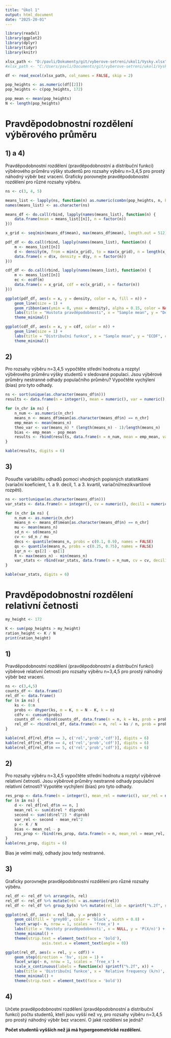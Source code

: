 ```yaml
---
title: "Úkol 1"
output: html_document
date: "2025-20-01"
---
```


```r
library(readxl)
library(ggplot2)
library(dplyr)
library(tidyr)
library(knitr)
``` 

```r

xlsx_path <- "D:/pavli/Dokumenty/git/vyberove-setreni/ukol1/Vysky.xlsx"
#xlsx_path <- "C:/Users/pavli/Documents/git/vyberove-setreni/ukol1/Vysky.xlsx"

df <- read_excel(xlsx_path, col_names = FALSE, skip = 2)

pop_heights <- as.numeric(df[[2]])
pop_heights <- c(pop_heights, 172)  

pop_mean <- mean(pop_heights)
N <- length(pop_heights)

```

# Pravděpodobnostní rozdělení výběrového průměru
## 1) a 4)
Pravděpodobnostní rozdělení (pravděpodobnostní a distribuční funkci) výběrového průměru výšky studentů pro rozsahy výběru n=3,4,5 pro prostý náhodný výběr bez vracení.
Graficky porovnejte pravděpodobnostní rozdělení pro různé rozsahy výběru.

```r
ns <- c(3, 4, 5)

means_list <- lapply(ns, function(n) as.numeric(combn(pop_heights, n, FUN = mean)))
names(means_list) <- as.character(ns)

means_df <- do.call(rbind, lapply(names(means_list), function(n) {
    data.frame(mean = means_list[[n]], n = factor(n))
}))

x_grid <- seq(min(means_df$mean), max(means_df$mean), length.out = 512)

pdf_df <- do.call(rbind, lapply(names(means_list), function(n) {
    m <- means_list[[n]]
    d <- density(m, from = min(x_grid), to = max(x_grid), n = length(x_grid))
    data.frame(x = d$x, density = d$y, n = factor(n))
}))

cdf_df <- do.call(rbind, lapply(names(means_list), function(n) {
    m <- means_list[[n]]
    ec <- ecdf(m)
    data.frame(x = x_grid, cdf = ec(x_grid), n = factor(n))
}))

ggplot(pdf_df, aes(x = x, y = density, color = n, fill = n)) +
    geom_line(size = 1) +
    geom_ribbon(aes(ymin = 0, ymax = density), alpha = 0.15, color = NA) +
    labs(title = "Hustota pravděpodobnosti", x = "Sample mean", y = "Density", color = "n", fill = "n") +
    theme_minimal()

ggplot(cdf_df, aes(x = x, y = cdf, color = n)) +
    geom_line(size = 1) +
    labs(title = "Distribuční funkce", x = "Sample mean", y = "ECDF", color = "n") +
    theme_minimal()
```

## 2)
Pro rozsahy výběru n=3,4,5 vypočtěte střední hodnotu a rozptyl výběrového průměru výšky studentů v sledované populaci. Jsou výběrové průměry nestranné odhady populačního průměru? Vypočtěte vychýlení (bias) pro tyto odhady.

```r
ns <- sort(unique(as.character(means_df$n)))
results <- data.frame(n = integer(), mean = numeric(), var = numeric(), bias = numeric(), stringsAsFactors = FALSE)

for (n_chr in ns) {
    n_num <- as.numeric(n_chr)
    means_n <- means_df$mean[as.character(means_df$n) == n_chr]
    emp_mean <- mean(means_n)
    theo_var <- var(means_n) * (length(means_n) - 1)/length(means_n)
    bias <- emp_mean - pop_mean
    results <- rbind(results, data.frame(n = n_num, mean = emp_mean, var = theo_var, bias = bias))
}

kable(results, digits = 6)

```

## 3)
Posuďte variabilitu odhadů pomocí vhodných popisných statistikami (variační koeficient, 1. a 9. decil, 1. a 3. kvartil, variační/mezikvartilové rozpětí).

```r
ns <- sort(unique(as.character(means_df$n)))
var_stats <- data.frame(n = integer(), cv = numeric(), decil1 = numeric(), decil9 = numeric(), q1 = numeric(), q3 = numeric(), iqr = numeric(), R = numeric(), stringsAsFactors = FALSE)

for (n_chr in ns) {
    n_num <- as.numeric(n_chr)
    means_n <- means_df$mean[as.character(means_df$n) == n_chr]
    mu <- mean(means_n)
    sd_n <- sd(means_n)
    cv <- sd_n / mu
    decs <- quantile(means_n, probs = c(0.1, 0.9), names = FALSE)
    qs <- quantile(means_n, probs = c(0.25, 0.75), names = FALSE)
    iqr_n <- qs[2] - qs[1]
    R <- max(means_n) - min(means_n)
    var_stats <- rbind(var_stats, data.frame(n = n_num, cv = cv, decil1 = decs[1], decil9 = decs[2], q1 = qs[1], q3 = qs[2], iqr = iqr_n, R = R))
}

kable(var_stats, digits = 6)
```

# Pravděpodobnostní rozdělení relativní četnosti 

```r
my_height <- 172

K <- sum(pop_heights > my_height)
ration_height <- K / N
print(ration_height)
```

## 1)
Pravděpodobnostní rozdělení (pravděpodobnostní a distribuční funkci) výběrové relativní četnosti pro rozsahy výběru n=3,4,5 pro prostý náhodný výběr bez vracení.

```r
ns <- c(3,4,5)
counts_df <- data.frame()
rel_df <- data.frame()
for (n in ns) {
    ks <- 0:n
    probs <- dhyper(ks, m = K, n = N - K, k = n)
    cdfv <- cumsum(probs)
    counts_df <- rbind(counts_df, data.frame(n = n, k = ks, prob = probs, cdf = cdfv))
    rel_df <- rbind(rel_df, data.frame(n = n, rel = ks / n, prob = probs, cdf = cdfv))
}

kable(rel_df[rel_df$n == 3, c('rel','prob','cdf')], digits = 6)
kable(rel_df[rel_df$n == 4, c('rel','prob','cdf')], digits = 6)
kable(rel_df[rel_df$n == 5, c('rel','prob','cdf')], digits = 6)
```

## 2) 
Pro rozsahy výběru n=3,4,5 vypočtěte střední hodnotu a rozptyl výběrové relativní četnosti. Jsou výběrové průměry nestranné odhady populační relativní četnosti? Vypotěte vychýlení (bias) pro tyto odhady.

```r
res_prop <- data.frame(n = integer(), mean_rel = numeric(), var_rel = numeric(), bias = numeric(), stringsAsFactors = FALSE)
for (n in ns) {
    d <- rel_df[rel_df$n == n, ]
    mean_rel <- sum(d$rel * d$prob)
    second <- sum((d$rel^2) * d$prob)
    var_rel <- second - mean_rel^2
    p <- K / N
    bias <- mean_rel - p
    res_prop <- rbind(res_prop, data.frame(n = n, mean_rel = mean_rel, var_rel = var_rel, bias = bias))
}
kable(res_prop, digits = 6)
```
Bias je velmi malý, odhady jsou tedy nestranné.

## 3) 
Graficky porovnejte pravděpodobnostní rozdělení pro různé rozsahy výběru.

```r
rel_df <- rel_df %>% arrange(n, rel)
rel_df <- rel_df %>% mutate(rel = as.numeric(rel))
rel_df <- rel_df %>% group_by(n) %>% mutate(rel_lab = sprintf("%.2f", rel)) %>% ungroup()

ggplot(rel_df, aes(x = rel_lab, y = prob)) +
    geom_col(fill = 'grey80', color = 'black', width = 0.8) +
    facet_wrap(~ n, nrow = 1, scales = 'free_x') +
    labs(title = 'Hustoty pravděpodobnosti', x = NULL, y = 'P(X/n)') +
    theme_minimal() +
    theme(strip.text = element_text(face = 'bold'),
                axis.text.x = element_text(angle = 0))

ggplot(rel_df, aes(x = rel, y = cdf)) +
    geom_step(direction = 'hv', size = 1) +
    facet_wrap(~ n, nrow = 1, scales = 'free_x') +
    scale_x_continuous(labels = function(x) sprintf("%.2f", x)) +
    labs(title = 'Distribuční funkce', x = 'Relative frequency (k/n)', y = 'CDF') +
    theme_minimal() +
    theme(strip.text = element_text(face = 'bold'))
```

## 4)
Určete pravděpodobnostní rozdělení (pravděpodobnostní a distribuční funkci) počtu
studentů, kteří jsou vyšší než vy, pro rozsahy výběru n=3,4,5 pro prostý náhodný výběr
bez vracení. O jaké rozdělení se jedná?

**Počet studentů vyšších než já má hypergeometrické rozdělení.**




